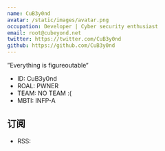 ```yaml
---
name: CuB3y0nd
avatar: /static/images/avatar.png
occupation: Developer | Cyber security enthusiast
email: root@cubeyond.net
twitter: https://twitter.com/CuB3y0nd
github: https://github.com/CuB3y0nd
---
```


”Everything is figureoutable“

 - ID: CuB3y0nd
 - ROAL: PWNER
 - TEAM: NO TEAM :(
 - MBTI: INFP-A

## 订阅
 - RSS:
